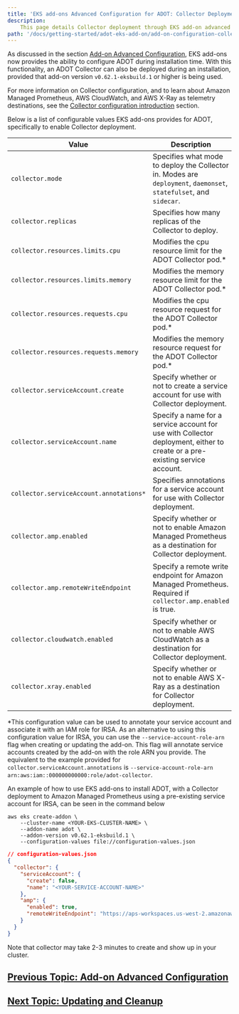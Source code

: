 ```yaml
---
title: 'EKS add-ons Advanced Configuration for ADOT: Collector Deployment'
description:
    This page details Collector deployment through EKS add-on advanced configuration for ADOT.
path: '/docs/getting-started/adot-eks-add-on/add-on-configuration-collector-deployment'
---
```


As discussed in the section [Add-on Advanced Configuration](/docs/getting-started/adot-eks-add-on/add-on-configuration), EKS add-ons now provides the ability to configure ADOT during installation time. With this functionality, an ADOT Collector can also be deployed during an installation, provided that add-on version `v0.62.1-eksbuild.1` or higher is being used.

For more information on Collector configuration, and to learn about Amazon Managed Prometheus, AWS CloudWatch, and AWS X-Ray as telemetry destinations, see the [Collector configuration introduction](/docs/getting-started/adot-eks-add-on/config-intro) section. 

Below is a list of configurable values EKS add-ons provides for ADOT, specifically to enable Collector deployment.

| Value                                       | Description                                                                                                                                                    | Default              | Example                                                                                                                                                                 |
| ------------------------------------------- | -------------------------------------------------------------------------------------------------------------------------------------------------------------- | -------------------- | ----------------------------------------------------------------------------------------------------------------------------------------------------------------------- |
| `collector.mode`                            | Specifies what mode to deploy the Collector in. Modes are `deployment`, `daemonset`, `statefulset`, and `sidecar`.                                             | `deployment`         | "{"collector":{"mode":"deployment"}}"                                                                                                                                   |
| `collector.replicas`                        | Specifies how many replicas of the Collector to deploy.                                                                                                        | `1`                  | "{"collector":{"replicas":1}}"                                                                                                                                          |
| `collector.resources.limits.cpu`            | Modifies the cpu resource limit for the ADOT Collector pod.*                                                                                                   | `256m`               | "{"collector":{"resource":{"limits":{"cpu":"256m"}}}}"                                                                                                                  |
| `collector.resources.limits.memory`         | Modifies the memory resource limit for the ADOT Collector pod.*                                                                                                | `512Mi`              | "{"collector":{"resource":{"limits":{"memory":"512Mi"}}}}"                                                                                                              |
| `collector.resources.requests.cpu`          | Modifies the cpu resource request for the ADOT Collector pod.*                                                                                                 | `64m`                | "{"collector":{"resource":{"requests":{"cpu":"64m"}}}}"                                                                                                                 |
| `collector.resources.requests.memory`       | Modifies the memory resource request for the ADOT Collector pod.*                                                                                              | `128Mi`              | "{"collector":{"resource":{"requests":{"memory":"128Mi"}}}}"                                                                                                            |
| `collector.serviceAccount.create`           | Specify whether or not to create a service account for use with Collector deployment.                                                                          | `true`               | "{"collector":{"serviceAccount":{"create":true}}}"                                                                                                                      |
| `collector.serviceAccount.name`             | Specify a name for a service account for use with Collector deployment, either to create or a pre-existing service account.                                    | `aws-otel-collector` | "{"collector":{"serviceAccount":{"name":"aws-otel-collector"}}}"                                                                                                        |
| `collector.serviceAccount.annotations*`     | Specifies annotations for a service account for use with Collector deployment.                                                                                 | N/A                  | "{"collector":{"serviceAccount":{"annotations":{"eks.amazonaws.com/role-arn":"arn:aws:iam::000000000000:role/adot-collector"}}}}}"                                      |
| `collector.amp.enabled`                     | Specify whether or not to enable Amazon Managed Prometheus as a destination for Collector deployment.                                                          | `false`              | "{"collector":{"amp":{"enabled":true}}}"                                                                                                                                |
| `collector.amp.remoteWriteEndpoint`         | Specify a remote write endpoint for Amazon Managed Prometheus. Required if `collector.amp.enabled` is true.                                                    | N/A                  | "{"collector":{"amp":{"remoteWriteEndpoint":"https://aps-workspaces.us-west-2.amazonaws.com/workspaces/ws-xxxxxxxx-xxxx-xxxx-xxxx-xxxxxxxxxxxx/api/v1/remote_write"}}}" |
| `collector.cloudwatch.enabled`              | Specify whether or not to enable AWS CloudWatch as a destination for Collector deployment.                                                                     | `false`              | "{"collector":{"cloudwatch":{"enabled":true}}}"                                                                                                                         |
| `collector.xray.enabled`                    | Specify whether or not to enable AWS X-Ray as a destination for Collector deployment.                                                                          | `false`              | "{"collector":{"xray":{"enabled":true}}}"                                                                                                                               |

*This configuration value can be used to annotate your service account and associate it with an IAM role for IRSA. As an alternative to using this configuration value for IRSA, you can use the `--service-account-role-arn` flag when creating or updating the add-on. This flag will annotate service accounts created by the add-on with the role ARN you provide. The equivalent to the example provided for `collector.serviceAccount.annotations` is `--service-account-role-arn arn:aws:iam::000000000000:role/adot-collector`.

An example of how to use EKS add-ons to install ADOT, with a Collector deployment to Amazon Managed Prometheus using a pre-existing service account for IRSA, can be seen in the command below

```console
aws eks create-addon \
    --cluster-name <YOUR-EKS-CLUSTER-NAME> \
    --addon-name adot \
    --addon-version v0.62.1-eksbuild.1 \
    --configuration-values file://configuration-values.json 
```

```json
// configuration-values.json
{
  "collector": {
    "serviceAccount": {
      "create": false,
      "name": "<YOUR-SERVICE-ACCOUNT-NAME>"
    },
    "amp": {
      "enabled": true,
      "remoteWriteEndpoint": "https://aps-workspaces.us-west-2.amazonaws.com/workspaces/ws-xxxxxxxx-xxxx-xxxx-xxxx-xxxxxxxxxxxx/api/v1/remote_write"
    }
  }
}
```

Note that collector may take 2-3 minutes to create and show up in your cluster.


## [Previous Topic: Add-on Advanced Configuration](/docs/getting-started/adot-eks-add-on/add-on-configuration)

## [Next Topic: Updating and Cleanup](/docs/getting-started/adot-eks-add-on/update-and-cleanup)
